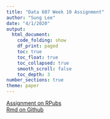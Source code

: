 ```yaml
---
title: "Data 607 Week 10 Assignment"
author: "Sung Lee"
date: "4/1/2020"
output: 
  html_document:
    code_folding: show
    df_print: paged
    toc: true
    toc_float: true
    toc_collapsed: true
    smooth_scroll: false
    toc_depth: 3
number_sections: true
theme: paper
---
```


[Assignment on RPubs](https://rpubs.com/logicalschema/data607_week10 "Sung's Week 10 Assignment Rpubs")
<br>
[Rmd on Github](https://github.com/logicalschema/DATA607/blob/master/week10/SungLee-Week10.Rmd "Sung's Week 10 Assignment Github")
